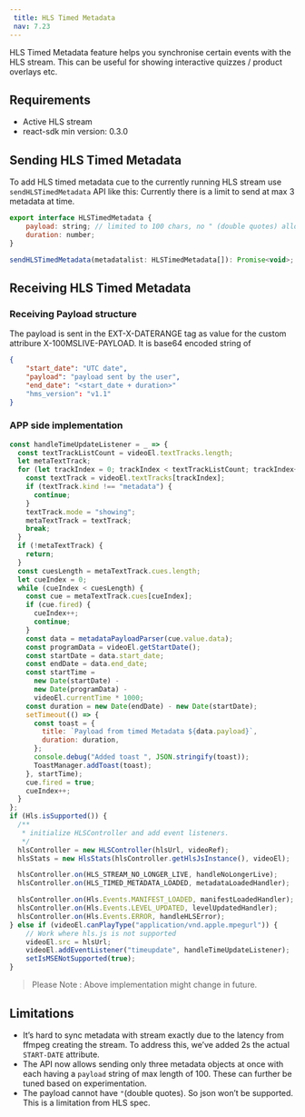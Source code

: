 ```yaml
---
 title: HLS Timed Metadata
 nav: 7.23
---
```


HLS Timed Metadata feature helps you synchronise certain events with the HLS stream. This can be useful for showing interactive quizzes / product overlays etc.

## Requirements

-   Active HLS stream
-   react-sdk min version: 0.3.0

## Sending HLS Timed Metadata

To add HLS timed metadata cue to the currently running HLS stream use `sendHLSTimedMetadata` API like this:
Currently there is a limit to send at max 3 metadata at time. 

```javascript
export interface HLSTimedMetadata {
	payload: string; // limited to 100 chars, no " (double quotes) allowed
	duration: number;
}

sendHLSTimedMetadata(metadatalist: HLSTimedMetadata[]): Promise<void>;
```

## Receiving HLS Timed Metadata
### Receiving Payload structure

The payload is sent in the EXT-X-DATERANGE tag as value for the custom attribure X-100MSLIVE-PAYLOAD. It is base64 encoded string of

```json
{
    "start_date": "UTC date",
    "payload": "payload sent by the user",
    "end_date": "<start_date + duration>"
    "hms_version": "v1.1"
}
```

### APP side implementation

```javascript
const handleTimeUpdateListener = _ => {
  const textTrackListCount = videoEl.textTracks.length;
  let metaTextTrack;
  for (let trackIndex = 0; trackIndex < textTrackListCount; trackIndex++) {
    const textTrack = videoEl.textTracks[trackIndex];
    if (textTrack.kind !== "metadata") {
      continue;
    }
    textTrack.mode = "showing";
    metaTextTrack = textTrack;
    break;
  }
  if (!metaTextTrack) {
    return;
  }
  const cuesLength = metaTextTrack.cues.length;
  let cueIndex = 0;
  while (cueIndex < cuesLength) {
    const cue = metaTextTrack.cues[cueIndex];
    if (cue.fired) {
      cueIndex++;
      continue;
    }
    const data = metadataPayloadParser(cue.value.data);
    const programData = videoEl.getStartDate();
    const startDate = data.start_date;
    const endDate = data.end_date;
    const startTime =
      new Date(startDate) -
      new Date(programData) -
      videoEl.currentTime * 1000;
    const duration = new Date(endDate) - new Date(startDate);
    setTimeout(() => {
      const toast = {
        title: `Payload from timed Metadata ${data.payload}`,
        duration: duration,
      };
      console.debug("Added toast ", JSON.stringify(toast));
      ToastManager.addToast(toast);
    }, startTime);
    cue.fired = true;
    cueIndex++;
  }
};
if (Hls.isSupported()) {
  /**
   * initialize HLSController and add event listeners.
   */
  hlsController = new HLSController(hlsUrl, videoRef);
  hlsStats = new HlsStats(hlsController.getHlsJsInstance(), videoEl);

  hlsController.on(HLS_STREAM_NO_LONGER_LIVE, handleNoLongerLive);
  hlsController.on(HLS_TIMED_METADATA_LOADED, metadataLoadedHandler);

  hlsController.on(Hls.Events.MANIFEST_LOADED, manifestLoadedHandler);
  hlsController.on(Hls.Events.LEVEL_UPDATED, levelUpdatedHandler);
  hlsController.on(Hls.Events.ERROR, handleHLSError);
} else if (videoEl.canPlayType("application/vnd.apple.mpegurl")) {
    // Work where hls.js is not supported
    videoEl.src = hlsUrl;
    videoEl.addEventListener("timeupdate", handleTimeUpdateListener);
    setIsMSENotSupported(true);
}

```

>Please Note : Above implementation might change in future.

## Limitations

- It’s hard to sync metadata with stream exactly due to the latency from ffmpeg creating the stream. To address this, we’ve added 2s the actual `START-DATE` attribute.
- The API now allows sending only three metadata objects at once with each having a `payload` string of max length of 100. These can further be tuned based on experimentation.
- The payload cannot have `"`(double quotes). So json won’t be supported. This is a limitation from HLS spec.
